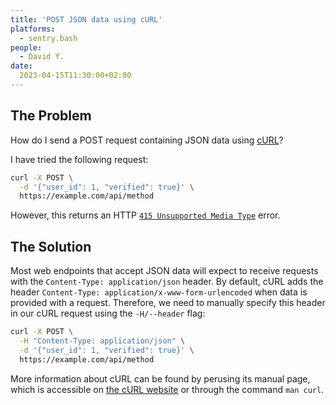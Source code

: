 ```yaml
---
title: 'POST JSON data using cURL'
platforms: 
  - sentry.bash
people: 
  - David Y.
date: 
  2023-04-15T11:30:00+02:00
---
```


## The Problem

How do I send a POST request containing JSON data using [cURL](https://curl.se/)?

I have tried the following request:

```sh
curl -X POST \
  -d '{"user_id": 1, "verified": true}' \
  https://example.com/api/method
```

However, this returns an HTTP [`415 Unsupported Media Type`](https://developer.mozilla.org/en-US/docs/Web/HTTP/Status/415) error.

## The Solution

Most web endpoints that accept JSON data will expect to receive requests with the `Content-Type: application/json` header. By default, cURL adds the header `Content-Type: application/x-www-form-urlencoded` when data is provided with a request. Therefore, we need to manually specify this header in our cURL request using the `-H/--header` flag:

```sh
curl -X POST \
  -H "Content-Type: application/json" \
  -d '{"user_id": 1, "verified": true}' \
  https://example.com/api/method
```

More information about cURL can be found by perusing its manual page, which is accessible on [the cURL website](https://curl.se/docs/manpage.html) or through the command `man curl`.
